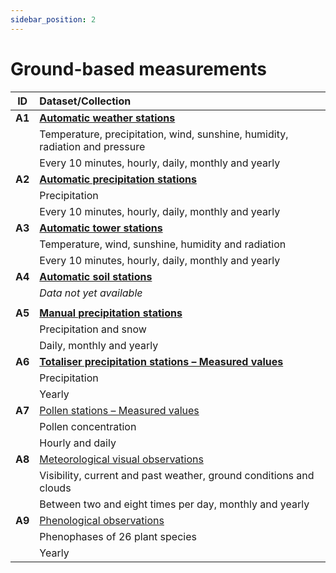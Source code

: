 ```yaml
---
sidebar_position: 2
---
```


# Ground-based measurements

|   ID   | Dataset/Collection |
|:------:|:---------|
| **A1** | [**Automatic weather stations**](/a-data-groundbased/a1-automatic-weather-stations) |
|        | Temperature, precipitation, wind, sunshine, humidity, radiation and pressure |
|        | Every 10 minutes, hourly, daily, monthly and yearly |
| **A2** | [**Automatic precipitation stations**](/a-data-groundbased/a2-automatic-precipitation-stations) |
|        | Precipitation |
|        | Every 10 minutes, hourly, daily, monthly and yearly |
| **A3** | [**Automatic tower stations**](/a-data-groundbased/a3-automatic-tower-stations) |
|        | Temperature, wind, sunshine, humidity and radiation |
|        | Every 10 minutes, hourly, daily, monthly and yearly |
| **A4** | [**Automatic soil stations**](/a-data-groundbased/a4-automatic-soil-stations) |
|        | *Data not yet available* |
|        |                          |
| **A5** | [**Manual precipitation stations**](/a-data-groundbased/a5-manual-precipitation-stations) |
|        | Precipitation and snow |
|        | Daily, monthly and yearly |
| **A6** | [**Totaliser precipitation stations – Measured values**](/a-data-groundbased/a6-totaliser-precipitation-stations) |
|        | Precipitation |
|        | Yearly |
| **A7** | [Pollen stations – Measured values](/a-data-groundbased/a7-pollen-stations) |
|        | Pollen concentration |
|        | Hourly and daily |
| **A8** | [Meteorological visual observations](/a-data-groundbased/a8-meteorological-visual-observations) |
|        | Visibility, current and past weather, ground conditions and clouds |
|        | Between two and eight times per day, monthly and yearly |
| **A9** | [Phenological observations](/a-data-groundbased/a9-phenological-observations) |
|        | Phenophases of 26 plant species |
|        | Yearly |
